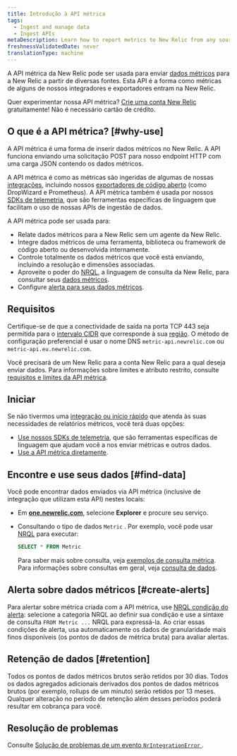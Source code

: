 ```yaml
---
title: Introdução à API métrica
tags:
  - Ingest and manage data
  - Ingest APIs
metaDescription: Learn how to report metrics to New Relic from any source with the Metric API.
freshnessValidatedDate: never
translationType: machine
---
```


A API métrica da New Relic pode ser usada para enviar [dados métricos](/docs/using-new-relic/data/understand-data/new-relic-data-types#dimensional-metrics) para a New Relic a partir de diversas fontes. Esta API é a forma como métricas de alguns de nossos integradores e exportadores entram na New Relic.

Quer experimentar nossa API métrica? [Crie uma conta New Relic](https://newrelic.com/signup) gratuitamente! Não é necessário cartão de crédito.

## O que é a API métrica? [#why-use]

A API métrica é uma forma de inserir dados métricos no New Relic. A API funciona enviando uma solicitação POST para nosso endpoint HTTP com uma carga JSON contendo os dados métricos.

A API métrica é como as métricas são ingeridas de algumas de nossas [integrações](https://newrelic.com/instant-observability/), incluindo nossos [exportadores de código aberto](/docs/data-ingest-apis/get-data-new-relic/new-relic-sdks/telemetry-sdks-send-custom-telemetry-data-new-relic#external-data) (como DropWizard e Prometheus). A API métrica também é usada por nossos [SDKs de telemetria](/docs/data-ingest-apis/get-data-new-relic/new-relic-sdks/telemetry-sdks-send-custom-telemetry-data-new-relic), que são ferramentas específicas de linguagem que facilitam o uso de nossas APIs de ingestão de dados.

A API métrica pode ser usada para:

* Relate dados métricos para a New Relic sem um agente da New Relic.
* Integre dados métricos de uma ferramenta, biblioteca ou framework de código aberto ou desenvolvida internamente.
* Controle totalmente os dados métricos que você está enviando, incluindo a resolução e dimensões associadas.
* Aproveite o poder do [NRQL](/docs/query-data/nrql-new-relic-query-language/getting-started/introduction-nrql), a linguagem de consulta da New Relic, para consultar seus [dados métricos](/docs/using-new-relic/data/understand-data/new-relic-data-types#metrics).
* Configure [alerta para seus dados métricos](#create-alerts).

## Requisitos

Certifique-se de que a conectividade de saída na porta TCP 443 seja permitida para o [intervalo CIDR](/docs/using-new-relic/cross-product-functions/install-configure/networks/#infrastructure) que corresponde à sua [região](/docs/using-new-relic/welcome-new-relic/get-started/our-eu-us-region-data-centers). O método de configuração preferencial é usar o nome DNS `metric-api.newrelic.com` ou `metric-api.eu.newrelic.com`.

Você precisará de um New Relic <InlinePopover type="licenseKey"/>para a conta New Relic para a qual deseja enviar dados. Para informações sobre limites e atributo restrito, consulte [requisitos e limites da API métrica](/docs/metric-api-general-requirements-limits).

## Iniciar

Se não tivermos uma [integração ou início rápido](https://newrelic.com/instant-observability/) que atenda às suas necessidades de relatórios métricos, você terá duas opções:

* [Use nossos SDKs de telemetria](/docs/data-ingest-apis/get-data-new-relic/new-relic-sdks/telemetry-sdks-send-custom-telemetry-data-new-relic), que são ferramentas específicas de linguagem que ajudam você a nos enviar métricas e outros dados.
* [Use a API métrica diretamente](/docs/report-metrics-metric-api).

## Encontre e use seus dados [#find-data]

Você pode encontrar dados enviados via API métrica (inclusive de integração que utilizam esta API) nestes locais:

* Em <DNT>**[one.newrelic.com](https://one.newrelic.com/all-capabilities)**</DNT>, selecione <DNT>**Explorer**</DNT> e procure seu serviço.

* Consultando o tipo de dados `Metric` . Por exemplo, você pode usar [NRQL](/docs/query-data/nrql-new-relic-query-language/getting-started/introduction-nrql) para executar:

  ```sql
  SELECT * FROM Metric
  ```

  Para saber mais sobre consulta, veja [exemplos de consulta métrica](/docs/data-ingest-apis/get-data-new-relic/metric-api/view-query-you-metric-data). Para informações sobre consultas em geral, veja [consulta de dados](/docs/using-new-relic/data/understand-data/query-new-relic-data).

## Alerta sobre dados métricos [#create-alerts]

Para alertar sobre métrica criada com a API métrica, use [NRQL condição do alerta](/docs/alerts/new-relic-alerts/defining-conditions/create-alert-conditions-nrql-queries): selecione a categoria NRQL ao definir sua condição e use a sintaxe de consulta `FROM Metric ...` NRQL para expressá-la. Ao criar essas condições de alerta, <InlinePopover type="alerts"/>usa automaticamente os dados de granularidade mais finos disponíveis (os pontos de dados de métrica bruta) para avaliar alertas.

## Retenção de dados [#retention]

Todos os pontos de dados métricos brutos serão retidos por 30 dias. Todos os dados agregados adicionais derivados dos pontos de dados métricos brutos (por exemplo, rollups de um minuto) serão retidos por 13 meses. Qualquer alteração no período de retenção além desses períodos poderá resultar em cobrança para você.

## Resolução de problemas

Consulte [Solução de problemas de um evento `NrIntegrationError` ](/docs/troubleshoot-nrintegrationerror-event).
